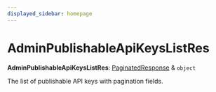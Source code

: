 ```yaml
---
displayed_sidebar: homepage
---
```



# AdminPublishableApiKeysListRes

 **AdminPublishableApiKeysListRes**: [PaginatedResponse](../interfaces/medusa.PaginatedResponse.mdx) & `object`

The list of publishable API keys with pagination fields.
